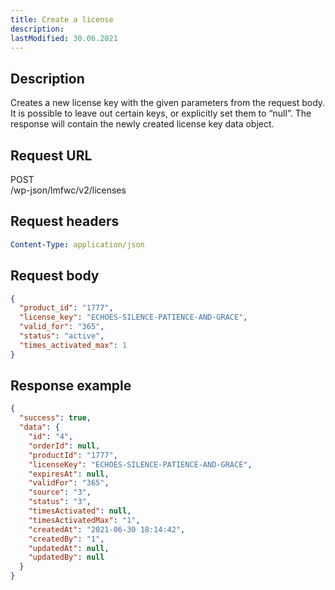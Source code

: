 ```yaml
---
title: Create a license
description:
lastModified: 30.06.2021
---
```


## Description

Creates a new license key with the given parameters from the request body. It
is possible to leave out certain keys, or explicitly set them to “null”. The
response will contain the newly created license key data object.

## Request URL

<div className={"doc-request-example"} style={{ marginBottom: '1em' }}>
  <div className={"method post"}>POST</div>
  <div className={"url"}>/wp-json/lmfwc/v2/licenses</div>
</div>

## Request headers

```yaml
Content-Type: application/json
```

## Request body

```json
{
  "product_id": "1777",
  "license_key": "ECHOES-SILENCE-PATIENCE-AND-GRACE",
  "valid_for": "365",
  "status": "active",
  "times_activated_max": 1
}
```

## Response example

```json
{
  "success": true,
  "data": {
    "id": "4",
    "orderId": null,
    "productId": "1777",
    "licenseKey": "ECHOES-SILENCE-PATIENCE-AND-GRACE",
    "expiresAt": null,
    "validFor": "365",
    "source": "3",
    "status": "3",
    "timesActivated": null,
    "timesActivatedMax": "1",
    "createdAt": "2021-06-30 18:14:42",
    "createdBy": "1",
    "updatedAt": null,
    "updatedBy": null
  }
}
```
